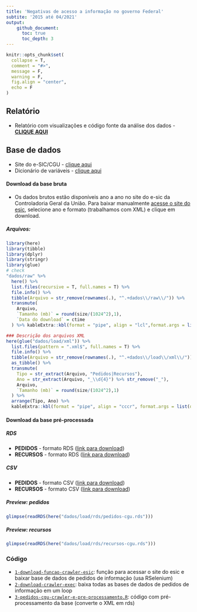 ```yaml
---
title: 'Negativas de acesso a informação no governo Federal'
subtite: '2015 até 04/2021'
output:
    github_document:
      toc: true
      toc_depth: 3
---
```


```r
knitr::opts_chunk$set(
  collapse = T,
  comment = "#>",
  message = F,
  warning = F,
  fig.align = "center",
  echo = F
)
```

## Relatório

* Relatório com visualizações e código fonte da análise dos dados - **[CLIQUE AQUI](https://transparencia-brasil.github.io/negativas-acesso-informacao-Executivo-federal-2021-1/negativas-de-acesso-a-informacao.html)**

## Base de dados

* Site do e-SIC/CGU - [clique aqui](http://www.consultaesic.cgu.gov.br/busca/_layouts/15/DownloadPedidos/DownloadDados.aspx)
* Dicionário de variáveis - [clique aqui](http://www.consultaesic.cgu.gov.br/arquivosRelatorios/PedidosRespostas/Dicionario-Dados-Exportacao.txt)

#### Download da base bruta

* Os dados brutos estão disponíveis ano a ano no site do e-sic da Controladoria Geral da União. Para baixar manualmente [acesse o site do esic](http://www.consultaesic.cgu.gov.br/busca/_layouts/15/DownloadPedidos/DownloadDados.aspx), selecione ano e formato (trabalhamos com XML) e clique em download.  

##### Arquivos:

```r
library(here)
library(tibble)
library(dplyr)
library(stringr)
library(glue)
# check
"dados/raw" %>% 
  here() %>% 
  list.files(recursive = T, full.names = T) %>% 
  file.info() %>% 
  tibble(Arquivo = str_remove(rownames(.), "^.+dados\\/raw\\/")) %>%  
  transmute(
    Arquivo, 
    `Tamanho (mb)` = round(size/(1024^2),1),
    `Data do download` = ctime
  ) %>% kableExtra::kbl(format = "pipe", align = "lcl",format.args = list(decimal.mark = ","))
```

```r
### Descrição dos arquivos XML
here(glue("dados/load/xml")) %>% 
  list.files(pattern = ".xml$", full.names = T) %>% 
  file.info() %>% 
  tibble(Arquivo = str_remove(rownames(.), "^.+dados\\/load\\/xml\\/")) %>%  
  as_tibble() %>% 
  transmute(
    Tipo = str_extract(Arquivo, "Pedidos|Recursos"),
    Ano = str_extract(Arquivo, "_\\d{4}") %>% str_remove("_"),
    Arquivo, 
    `Tamanho (mb)` = round(size/(1024^2),1)
  ) %>%
  arrange(Tipo, Ano) %>% 
  kableExtra::kbl(format = "pipe", align = "cccr", format.args = list(decimal.mark = ","))
```

#### Download da base pré-processada

##### RDS

* **PEDIDOS** - formato RDS ([link para download](https://drive.google.com/file/d/1TKnHS2YLZW6BC9ubKqvvoTG9Dg1vVyOO/view?usp=sharing))
* **RECURSOS** - formato RDS ([link para download](https://drive.google.com/file/d/17Kh-jtamT-Q-nBZExwHXQjj3L1kDgmZJ/view?usp=sharing))

##### CSV

* **PEDIDOS** - formato CSV ([link para download](https://drive.google.com/file/d/1R8_M5AVYJfS_8jYFP9NVuVfFtJQrbtlb/view?usp=sharing))
* **RECURSOS** - formato CSV ([link para download](https://drive.google.com/file/d/1ZyMi4AFHq32WayrXPc0wrsgMcv3dG7tp/view?usp=sharing))

##### Preview: pedidos 
```r
glimpse(readRDS(here("dados/load/rds/pedidos-cgu.rds")))
```

##### Preview: recursos
```r
glimpse(readRDS(here("dados/load/rds/recursos-cgu.rds")))
```

### Código

* [`1-download-funcao-crawler-esic`](src/1-pedidos-cgu-funcao-crawler-esic.R): função para acessar o site do esic e baixar base de dados de pedidos de informação (usa RSelenium)
* [`2-download-crawler-exec`](src/2-pedidos-cgu-crawler-exec.R): baixa todas as bases de dados de pedidos de informação em um loop
* [`3-pedidos-cgu-crawler-e-pre-processamento.R`](src/3-pedidos-cgu-crawler-e-pre-processamento.R): código com pré-processamento da base (converte o XML em rds)